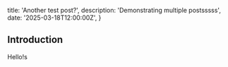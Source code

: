   title: 'Another test post?',
  description: 'Demonstrating multiple postsssss',
  date: '2025-03-18T12:00:00Z',
}

## Introduction

Hello!s